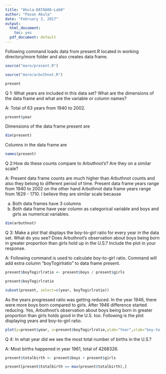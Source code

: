 ```yaml
---
title: "Akula-DATA606-Lab0"
author: "Pavan Akula"
date: "February 3, 2017"
output:
  html_document: 
    toc: yes
  pdf_document: default
---
```

Following command loads data from present.R located in working directory/more folder and also creates data frame.
```r
source("more/present.R")
```
```r
source("more/arbuthnot.R")
```

```r
present
```
Q 1: What years are included in this data set? What are the dimensions of the data frame and what are the variable or column names?

A: Total of 63 years from 1940 to 2002.
```r
present$year
```

Dimensions of the data frame present are
```r
dim(present)
```

Columns in the data frame are
```r
names(present)
```

Q 2:How do these counts compare to Arbuthnot's? Are they on a similar scale?

A: Present data frame counts are much higher than Arbuthnot counts and also they belong to different period of time. Present data frame years range from 1940 to 2002 on the other hand Arbuthnot data frame years range from 1629 - 1710. I believe they are similar scale because

a. Both data frames have 3 columns
b. Both data frame have year column as categorical variable and boys and girls as numerical variables.

```r
dim(arbuthnot)
```

Q 3: Make a plot that displays the boy-to-girl ratio for every year in the data set. What do you see? Does Arbuthnot's observation about boys being born in greater proportion than girls hold up in the U.S.? Include the plot in your response.

A: Following command is used to calculate boy-to-girl ratio. Command will add extra column "boyTogirlratio" to data frame present.

```r
present$boyTogirlratio <- present$boys / present$girls
```
```r
present$boyTogirlratio
```
```r
subset(present, select=c(year, boyTogirlratio))
```
As the years progressed ratio was getting reduced. In the year 1946, there were more boys born compared to girls. After 1946 difference started reducing. Yes, Arbuthnot's observation about boys being born in greater proportion than girls holds good in the U.S. too. Following is the plot displaying years and boy-to-girl ratio.
```r
plot(y=present$year, x=present$boyTogirlratio,ylab="Year",xlab="boy-to-girl ratio")
```

Q 4: In what year did we see the most total number of births in the U.S.? 

A: Most births happened in year 1961, total of 4268326.

```r
present$totalbirth <- present$boys + present$girls
```
```r
present[present$totalbirth == max(present$totalbirth),]
```
